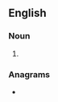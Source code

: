==English==

===Noun===
{{head|en|noun form}}

# {{plural of|en|bittern}}

===Anagrams===
* {{anagrams|en|a=beinrstt|Bittners}}